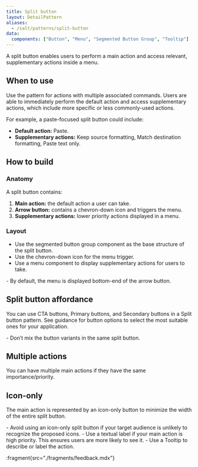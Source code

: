```yaml
---
title: Split button
layout: DetailPattern
aliases:
  - /salt/patterns/split-button
data:
  components: ["Button", "Menu", "Segmented Button Group", "Tooltip"]
---
```


A split button enables users to perform a main action and access relevant, supplementary actions inside a menu. 

<Diagram
  src="/img/patterns/split-button/split-button-hero-shot.png"
  alt="Example showing a split button."
  border
/>

## When to use

Use the pattern for actions with multiple associated commands. Users are able to immediately perform the default action and access supplementary actions, which include more specific or less commonly-used actions.

For example, a paste-focused split button could include: 
- **Default action:** Paste.
- **Supplementary actions:** Keep source formatting, Match destination formatting, Paste text only.

## How to build

### Anatomy

A split button contains:

1. **Main action:** the default action a user can take.
2. **Arrow button:** contains a chevron-down icon and triggers the menu.
3. **Supplementary actions:** lower priority actions displayed in a menu. 

<Diagram
  src="/img/patterns/split-button/split-button-anatomy.png"
  alt="Split button showing supplementary actions."
  border
/>

### Layout

- Use the segmented button group component as the base structure of the split button.
- Use the chevron-down icon for the menu trigger.
- Use a menu component to display supplementary actions for users to take.

<Diagram
  src="/img/patterns/split-button/split-button-layout.png"
  alt="layout"
  border
/>

<ExampleContainer type="positive" customPillText="Best practices">
- By default, the menu is displayed bottom-end of the arrow button.
</ExampleContainer>

## Split button affordance

You can use CTA buttons, Primary buttons, and Secondary buttons in a Split button pattern. See guidance for button options to select the most suitable ones for your application.

<Diagram
  src="/img/patterns/split-button/split-button-affordance.png"
  alt="Example showing CTA, Primary and Secondary variants of a split button."
  caption="Example showing CTA, Primary and Secondary variants of a split button."
  border
/>

<ExampleContainer type="positive" customPillText="Best practices">
- Don’t mix the button variants in the same split button.
</ExampleContainer>

## Multiple actions

You can have multiple main actions if they have the same importance/priority.

<Diagram
  src="/img/patterns/split-button/split-button-multiple-actions.png"
  alt="Multiple actions."
  border
  caption="Example showing two main actions, Copy and Paste, in a split button."
/>

## Icon-only

The main action is represented by an icon-only button to minimize the width of the entire split button.

<Diagram
  src="/img/patterns/split-button/split-button-icon-only.png"
  alt="Icon only."
  border
  caption="Example showing the main action represented by an icon with a Tooltip."
/>

<ExampleContainer type="positive" customPillText="Best practices">
- Avoid using an icon-only split button if your target audience is unlikely to recognize the proposed icons.
- Use a textual label if your main action is high priority. This ensures users are more likely to see it.
- Use a Tooltip to describe or label the action.
</ExampleContainer>

:fragment{src="./fragments/feedback.mdx"}
